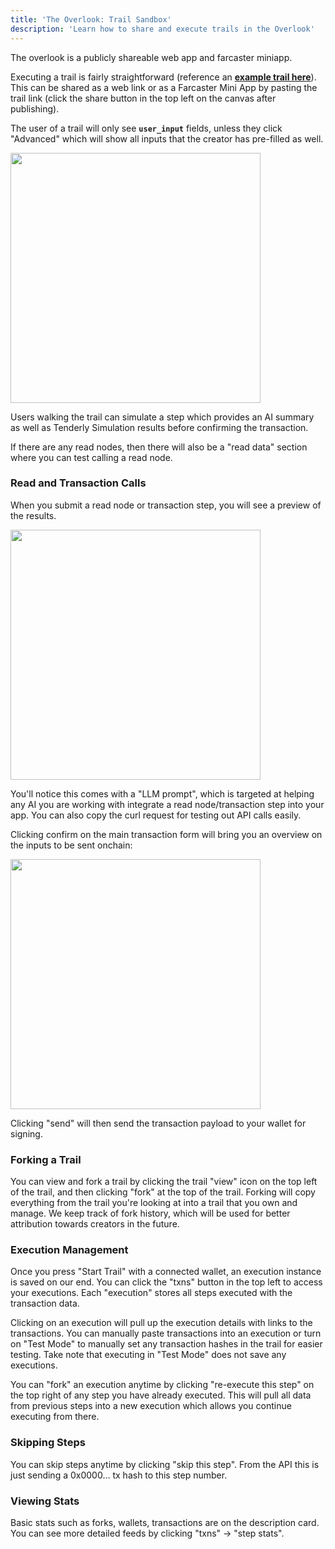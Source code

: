 ```yaml
---
title: 'The Overlook: Trail Sandbox'
description: 'Learn how to share and execute trails in the Overlook'
---
```


<Note>The overlook is a publicly shareable web app and farcaster miniapp.</Note>

Executing a trail is fairly straightforward (reference an [**example trail here**](https://herd.eco/trails/0197137c-2be8-7c84-a6dd-69a6daa97026/walk)). This can be shared as a web link or as a Farcaster Mini App by pasting the trail link (click the share button in the top left on the canvas after publishing). 

The user of a trail will only see **`user_input`** fields, unless they click "Advanced" which will show all inputs that the creator has pre-filled as well.

<img height="400" src="/images/overlook-main.png" />

Users walking the trail can simulate a step which provides an AI summary as well as Tenderly Simulation results before confirming the transaction.

<Info>
If there are any read nodes, then there will also be a "read data" section where you can test calling a read node.
</Info>

### Read and Transaction Calls

When you submit a read node or transaction step, you will see a preview of the results.

<img height="400" src="/images/overlook-results.png" />

You'll notice this comes with a "LLM prompt", which is targeted at helping any AI you are working with integrate a read node/transaction step into your app. You can also copy the curl request for testing out API calls easily.

Clicking confirm on the main transaction form will bring you an overview on the inputs to be sent onchain:

<img height="400" src="/images/overlook-confirm.png" />

Clicking "send" will then send the transaction payload to your wallet for signing.

### Forking a Trail

You can view and fork a trail by clicking the trail "view" icon on the top left of the trail, and then clicking "fork" at the top of the trail. Forking will copy everything from the trail you're looking at into a trail that you own and manage. We keep track of fork history, which will be used for better attribution towards creators in the future.

### Execution Management

Once you press "Start Trail" with a connected wallet, an execution instance is saved on our end. You can click the "txns" button in the top left to access your executions. Each "execution" stores all steps executed with the transaction data.

Clicking on an execution will pull up the execution details with links to the transactions. You can manually paste transactions into an execution or turn on "Test Mode" to manually set any transaction hashes in the trail for easier testing. Take note that executing in "Test Mode" does not save any executions.

<Info>
You can "fork" an execution anytime by clicking "re-execute this step" on the top right of any step you have already executed. This will pull all data from previous steps into a new execution which allows you continue executing from there.
</Info>

### Skipping Steps

You can skip steps anytime by clicking "skip this step". From the API this is just sending a 0x0000… tx hash to this step number. 

### Viewing Stats

Basic stats such as forks, wallets, transactions are on the description card. You can see more detailed feeds by clicking "txns" -> "step stats".